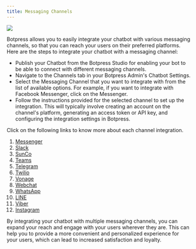 ```yaml
---
title: Messaging Channels
---
```



<img src="./messaging-channels.png" />

Botpress allows you to easily integrate your chatbot with various messaging channels, so that you can reach your users on their preferred platforms. Here are the steps to integrate your chatbot with a messaging channel:

* Publish your Chatbot from the Botpress Studio for enabling your bot to be able to connect with different messaging channels.
* Navigate to the Channels tab in your Botpress Admin's Chatbot Settings.
* Select the Messaging Channel that you want to integrate with from the list of available options. For example, if you want to integrate with Facebook Messenger, click on the Messenger.
* Follow the instructions provided for the selected channel to set up the integration. This will typically involve creating an account on the channel's platform, generating an access token or API key, and configuring the integration settings in Botpress.

Click on the following links to know more about each channel integration.

1. [Messenger](/guides/integrations/integration-guides/messenger)
2. [Slack](/guides/integrations/integration-guides/slack)
3. [SunCo](/guides/integrations/integration-guides/sunco)
4. [Teams](/guides/integrations/integration-guides/teams)
5. [Telegram](/guides/integrations/integration-guides/telegram)
6. [Twilio](/guides/integrations/integration-guides/twilio)
7. [Vonage](/guides/integrations/integration-guides/vonage)
8. [Webchat](/guides/integrations/integration-guides/webchat)
9. [WhatsApp](/guides/integrations/integration-guides/whatsapp)
10. [LINE](/guides/integrations/integration-guides/line)
11. [Viber](/guides/integrations/integration-guides/viber)
12. [Instagram](/guides/integrations/integration-guides/instagram/)

By integrating your chatbot with multiple messaging channels, you can expand your reach and engage with your users wherever they are. This can help you to provide a more convenient and personalized experience for your users, which can lead to increased satisfaction and loyalty.
